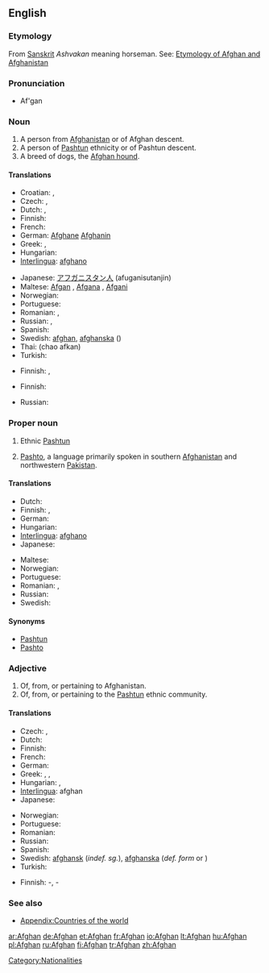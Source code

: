 {{see|afghan}}
==English==

===Etymology===
{{wikipedia}}

From  [[Sanskrit]] ''Ashvakan'' meaning horseman. See: [[w:List of country name etymologies|Etymology of Afghan and Afghanistan]]

===Pronunciation===
* Af'gan

===Noun===
{{en-noun}}

# A person from [[Afghanistan]] or of Afghan descent.
# A person of [[Pashtun]] ethnicity or of Pashtun descent. 
# A breed of dogs, the [[Afghan hound]].

====Translations====
{{trans-top|person from Afghanistan}}
* Croatian: {{t-|hr|Afganistanac|m}}, {{t-|hr|Afganistanka|f}}
* Czech: {{t-|cs|Afghánec|m}}, {{t-|cs|Afgánec|m}}
* Dutch: {{t-|nl|Afghaan|m}}, {{t-|nl|Afghaanse|f}}
* Finnish: {{t+|fi|afganistanilainen}}
* French: {{t+|fr|Afghan}}
* German: [[Afghane]] {{m}} [[Afghanin]] {{f}}
* Greek: {{t+|el|Αφγανός|m|sc=Grek}}, {{t-|el|Αφγανή|f|sc=Grek}}
* Hungarian: {{t+|hu|afgán}}
* [[Interlingua]]: [[afghano]]
{{trans-mid}}
* Japanese: [[アフガニスタン人]] (afuganisutanjin)
* Maltese: [[Afgan]] {{m}}, [[Afgana]] {{f}}, [[Afgani]] {{p}}
* Norwegian: {{t+|no|afghaner|m}}
* Portuguese: {{t-|pt|afegão}}
* Romanian: {{t-|ro|afgan|m}}, {{t-|ro|afgană|f}}
* Russian: {{t+|ru|афганец|m|sc=Cyrl}}, {{t+|ru|афганка|f|sc=Cyrl}}
* Spanish: {{t+|es|afgano}}
* Swedish: [[afghan]], [[afghanska]] ({{f}})
* Thai: {{Thai|[[ชาวอาฟกัน]]}} (chao afkan)
* Turkish: {{t-|tr|afgan}}
{{trans-bottom}}

{{trans-top|person of Pashtun ethnicity}}
* Finnish: {{t|fi|pataani}}, {{t-|fi|afgaani}}
{{trans-mid}}
{{trans-bottom}}

{{trans-top|Afghan hound}}
* Finnish: {{t-|fi|afgaaninvinttikoira}}
{{trans-mid}}
* Russian: {{t+|ru|афганская борзая|tr=afgánskaja borzája|f|sc=Cyrl}}
{{trans-bottom}}

===Proper noun===
{{en-proper noun}}
# {{rfd-redundant|included in noun}} Ethnic [[Pashtun]]
# [[Pashto]], a language primarily spoken in southern [[Afghanistan]] and northwestern [[Pakistan]].

====Translations====
{{trans-top|Pashto language}}
* Dutch: {{t-|nl|Afghaans}}
* Finnish: {{t|fi|paštu}}, {{t-|fi|afgaani}}
* German: {{t-|de|Afghanisch}}
* Hungarian: {{t+|hu|afgán}}
* [[Interlingua]]: [[afghano]]
* Japanese: {{t-|ja|アフガニスタン語|tr=afuganisutango|sc=Jpan}}
{{trans-mid}}
* Maltese: {{t-|mt|L-Afgan|xs=Maltese}}
* Norwegian: {{t+|no|afghansk}}
* Portuguese: {{t-|pt|afegão}}
* Romanian: {{t-|ro|afgană|f}}, {{t-|ro|limba afgană}}
* Russian: {{t+|ru|афганский|tr=afgánskij}}
* Swedish: {{t+|sv|afghanska}}
{{trans-bottom}}

====Synonyms====
* [[Pashtun]]
* [[Pashto]]

===Adjective===
{{en-adj|-}}

# Of, from, or pertaining to Afghanistan.
# Of, from, or pertaining to the [[Pashtun]] ethnic community.

====Translations====
{{trans-top|pertaining to Afghanistan}}
* Czech: {{t-|cs|afgánský|m}}, {{t-|cs|afghánský|m}}
* Dutch: {{t-|nl|Afghaans}}
* Finnish: {{t+|fi|afganistanilainen}}
* French: {{t+|fr|afghan}}
* German: {{t+|de|afghanisch}}
* Greek: {{t-|el|αφγανικός|m|sc=Grek}}, {{t-|el|αφγανική|f|sc=Grek}}, {{t-|el|αφγανικό|n|sc=Grek}}
* Hungarian: {{t+|hu|afgán}}, {{t-|hu|afganisztáni}}
* [[Interlingua]]: afghan
* Japanese: {{t-|ja|アフガニスタンの|tr=afuganisutan no|sc=Jpan}}
{{trans-mid}}
* Norwegian: {{t+|no|afghansk}}
* Portuguese: {{t-|pt|afegão}}
* Romanian: {{t-|ro|afgan}}
* Russian: {{t-|ru|афганский|tr=afgánsij}}
* Spanish: {{t+|es|afgano}}
* Swedish: [[afghansk]] (''indef. sg.''), [[afghanska]] (''def. form'' or  {{p}})
* Turkish: {{t-|tr|afgan}}
{{trans-bottom}}

{{trans-top|pertaining to Pashtun}}
* Finnish: {{t|fi|pataani}}-, {{t-|fi|afgaani}}-
{{trans-mid}}
{{trans-bottom}}

===See also===
* [[Appendix:Countries of the world]]

[[Category:Nationalities]]

[[ar:Afghan]]
[[de:Afghan]]
[[et:Afghan]]
[[fr:Afghan]]
[[io:Afghan]]
[[lt:Afghan]]
[[hu:Afghan]]
[[pl:Afghan]]
[[ru:Afghan]]
[[fi:Afghan]]
[[tr:Afghan]]
[[zh:Afghan]]